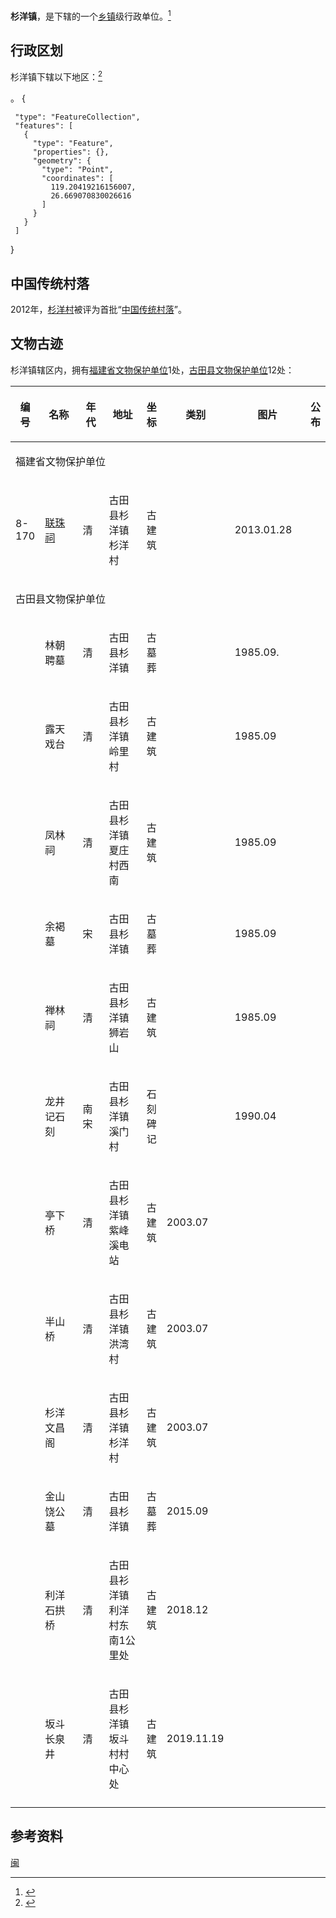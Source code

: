 {{中国乡级行政区|35/09/22/105/000
| 电话区号 = 593
}}

'''杉洋镇'''，是{{PRC admin/fullname|35/09/22/105/000|3}}下辖的一个[[乡镇|乡镇]]级行政单位。<ref>{{PRC admin/ref sgc|{{PRC admin/parent|35/09/22/105/000}}}}</ref>

== 行政区划 ==

杉洋镇下辖以下地区：<ref>{{PRC admin/ref sgc|35/09/22/105/000}}</ref>

{{PRC admin/children|35/09/22/105/000}}。<mapframe latitude="26.670471" longitude="119.195137" zoom="12" width="400" height="285" align="right">
{
  "type": "FeatureCollection",
  "features": [
    {
      "type": "Feature",
      "properties": {},
      "geometry": {
        "type": "Point",
        "coordinates": [
          119.20419216156007,
          26.669070830026616
        ]
      }
    }
  ]
}
</mapframe>

==中国传统村落==
2012年，[[杉洋村|杉洋村]]被评为首批“[[中国传统村落|中国传统村落]]”。

==文物古迹==
杉洋镇辖区内，拥有[[福建省文物保护单位|福建省文物保护单位]]1处，[[古田县文物保护单位|古田县文物保护单位]]12处：
{| class="wikitable" style="font-size: 90%;"
|-
! style="width:25px"|编号 !! style="width:200px"|名称 !! style="width:80px"|年代 !! style="width:200px"|地址 !! 坐标 !! style="width:100px"|类别 !! style="width:180px"|图片 !! 公布
|- 
! colspan="8" |福建省文物保护单位
|-
| 8-170 || [[联珠祠|联珠祠]] || 清 || 古田县杉洋镇杉洋村 ||  古建筑 ||  || 2013.01.28
|- 
! colspan="8" |古田县文物保护单位
|-
| ||林朝聘墓||清||古田县杉洋镇||古墓葬 ||  ||1985.09.
|-
| ||露天戏台||清||古田县杉洋镇岭里村||古建筑||  ||1985.09
|-
| ||凤林祠||清||古田县杉洋镇夏庄村西南||古建筑||  ||1985.09
|-
| ||余褐墓||宋||古田县杉洋镇||古墓葬||  ||1985.09
|-
| ||禅林祠||清||古田县杉洋镇狮岩山||古建筑||  ||1985.09
|-
| ||龙井记石刻||南宋||古田县杉洋镇溪门村||石刻碑记||  ||1990.04
|-
| ||亭下桥||清||古田县杉洋镇紫峰溪电站||古建筑||2003.07
|-
| ||半山桥||清||古田县杉洋镇洪湾村||古建筑||2003.07
|-
| ||杉洋文昌阁||清||古田县杉洋镇杉洋村||古建筑||2003.07
|-
| ||金山饶公墓||清||古田县杉洋镇||古墓葬||2015.09
|-
| ||利洋石拱桥||清||古田县衫洋镇利洋村东南1公里处||	古建筑||2018.12
|-
| ||坂斗长泉井||清||古田县杉洋镇坂斗村村中心处||古建筑||2019.11.19
|-
|}

== 参考资料 ==

{{reflist}}

{{行政区划小作品}}
{{PRC admin/navcat|35/09/22/105/000}}
{{中国历史文化名镇}}
[[Category:中国历史文化名镇|闽]]